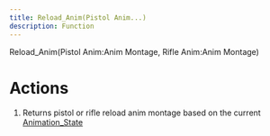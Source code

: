 ```yaml
---
title: Reload_Anim(Pistol Anim...)
description: Function
---
```


Reload_Anim(Pistol Anim:Anim Montage, Rifle Anim:Anim Montage)

# Actions

1. Returns pistol or rifle reload anim montage based on the current [Animation_State](/enums/Animation_State)
